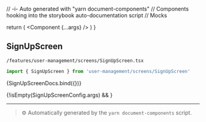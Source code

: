 // -i- Auto generated with "yarn document-components"
// Components hooking into the storybook auto-documentation script
// Mocks

<Meta title="features / user-management / screens" />

  return (
    <StoryContextProviders>
      <Component {...args} />
    </StoryContextProviders>
  )
}

## SignUpScreen


`/features/user-management/screens/SignUpScreen.tsx`
```typescript
import { SignUpScreen } from 'user-management/screens/SignUpScreen'
```


<Canvas>
    <Story
        name="SignUpScreen"
        args={SignUpScreenConfig.args}
        argTypes={SignUpScreenConfig.argTypes}
        parameters={{
          backgrounds: {
            default: 'light',
            values: [
              { name: 'light', value: '#FFFFFF' },
              { name: 'dark', value: '#333333' },
            ],
          },
        }}
    >
      {SignUpScreenDocs.bind({})}
    </Story>
</Canvas>

{!isEmpty(SignUpScreenConfig.args) && <ArgsTable story="SignUpScreen" />}



---

> ⚙️ Automatically generated by the `yarn document-components` script.

